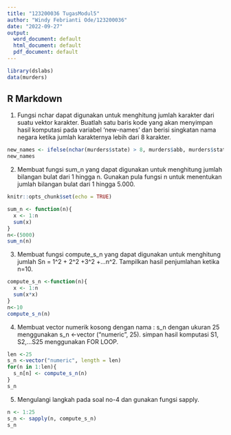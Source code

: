 ---
title: "123200036 TugasModul5"
author: "Windy Febrianti Ode/123200036"
date: "2022-09-27"
output:
  word_document: default
  html_document: default
  pdf_document: default
---

```{r}
library(dslabs)
data(murders)
```

## R Markdown

1. Fungsi nchar dapat digunakan untuk menghitung jumlah karakter dari suatu vektor karakter. Buatlah satu baris kode yang akan menyimpan hasil komputasi pada variabel 'new-names' dan berisi singkatan nama negara ketika jumlah karakternya lebih dari 8 karakter. 

```{r}
new_names <- ifelse(nchar(murders$state) > 8, murders$abb, murders$state)
new_names
```
2. Membuat fungsi sum_n yang dapat digunakan untuk menghitung jumlah bilangan bulat dari 1 hingga n. Gunakan pula fungsi n untuk menentukan jumlah bilangan bulat dari 1 hingga 5.000.
```{r setup, include=FALSE}
knitr::opts_chunk$set(echo = TRUE)
```

```{r}
sum_n <- function(n){
  x <- 1:n
  sum(x)
}
n<-(5000)
sum_n(n)
```


3. Membuat fungsi compute_s_n yang dapat digunakan untuk menghitung jumlah Sn = 1^2 + 2^2 +3^2 +...n^2. Tampilkan hasil penjumlahan ketika n=10.

```{r}
compute_s_n <-function(n){
  x <- 1:n 
  sum(x*x)
}
n<-10
compute_s_n(n)
```

4. Membuat vector numerik kosong dengan nama : s_n dengan ukuran 25 menggunakan s_n <-vector ("numeric", 25).
simpan hasil komputasi S1, S2,...S25 menggunakan FOR LOOP.

```{r}
len <-25
s_n <-vector("numeric", length = len)
for(n in 1:len){
  s_n[n] <- compute_s_n(n)
}
s_n
```

5. Mengulangi langkah pada soal no-4 dan gunakan fungsi sapply.

```{r}
n <- 1:25
s_n <- sapply(n, compute_s_n)
s_n
```
